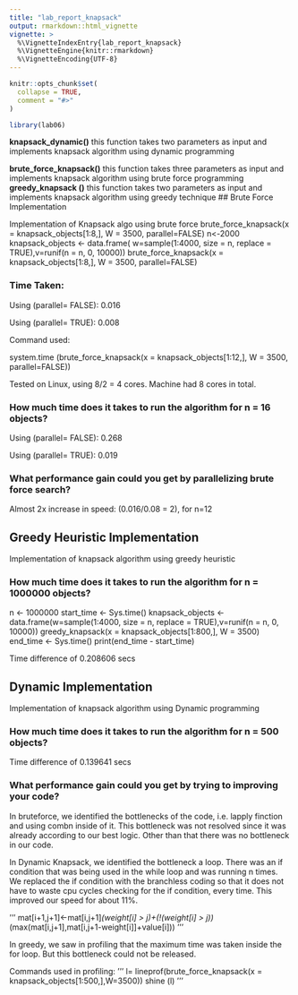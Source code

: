 ```yaml
---
title: "lab_report_knapsack"
output: rmarkdown::html_vignette
vignette: >
  %\VignetteIndexEntry{lab_report_knapsack}
  %\VignetteEngine{knitr::rmarkdown}
  %\VignetteEncoding{UTF-8}
---
```


```r
knitr::opts_chunk$set(
  collapse = TRUE,
  comment = "#>"
)
```

```r
library(lab06)
```
**knapsack_dynamic()**
this function takes two parameters as input and implements knapsack algorithm using dynamic programming

**brute_force_knapsack()**
this function takes three parameters as input and implements knapsack algorithm using brute force programming
**greedy_knapsack ()**
this function takes two parameters as input and implements knapsack algorithm using greedy technique
## Brute Force Implementation

Implementation of Knapsack algo using brute force brute_force_knapsack(x = knapsack_objects[1:8,], W = 3500, parallel=FALSE)
  n<-2000
 knapsack_objects <- data.frame(
 w=sample(1:4000, size = n, replace = TRUE),v=runif(n = n, 0, 10000))
 brute_force_knapsack(x = knapsack_objects[1:8,], W = 3500, parallel=FALSE)

### Time Taken:

Using (parallel= FALSE): 0.016

Using (parallel= TRUE): 0.008

Command used:

system.time (brute_force_knapsack(x = knapsack_objects[1:12,], W = 3500, parallel=FALSE))

Tested on Linux, using 8/2 = 4 cores. Machine had 8 cores in total.

### How much time does it takes to run the algorithm for n = 16 objects?

Using (parallel= FALSE): 0.268

Using (parallel= TRUE): 0.019

### What performance gain could you get by parallelizing brute force search?

Almost 2x increase in speed: (0.016/0.08 = 2), for n=12

## Greedy Heuristic Implementation
Implementation of knapsack algorithm using greedy heuristic 

### How much time does it takes to run the algorithm for n = 1000000 objects?
n <- 1000000
start_time <- Sys.time()
knapsack_objects <-data.frame(w=sample(1:4000, size = n, replace = TRUE),v=runif(n = n, 0, 10000))
greedy_knapsack(x = knapsack_objects[1:800,], W = 3500)
end_time <- Sys.time()
print(end_time - start_time)

Time difference of 0.208606 secs



## Dynamic Implementation
Implementation of knapsack algorithm using Dynamic programming     

### How much time does it takes to run the algorithm for n = 500 objects?
Time difference of 0.139641 secs


### What performance gain could you get by trying to improving your code?

In bruteforce, we identified the bottlenecks of the code, i.e. lapply finction and using combn inside of it.
This bottleneck was not resolved since it was already according to our best logic. Other than that there was no bottleneck in our code.

In Dynamic Knapsack, we identified the bottleneck a loop. There was an if condition that was being used in the while loop and was running n times. We replaced the if condition with the branchless coding so that it does not have to waste cpu cycles checking for the if condition, every time. This improved our speed for about 11%.

'''
mat[i+1,j+1]<-mat[i,j+1]*(weight[i] > j)+(!(weight[i] > j))*(max(mat[i,j+1],mat[i,j+1-weight[i]]+value[i]))
'''

In greedy, we saw in profiling that the maximum time was taken inside the for loop. But this bottleneck could not be released. 

Commands used in profiling:
  '''
  l= lineprof(brute_force_knapsack(x = knapsack_objects[1:500,],W=3500))
  shine (l)
  '''


